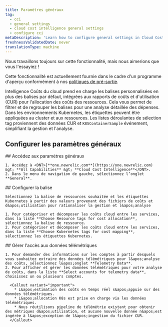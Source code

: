 ```yaml
---
title: Paramètres généraux
tag:
  - cci
  - general settings
  - cloud cost intelligence general settings
  - configure cci
metaDescription: 'Learn how to configure general settings in Cloud Cost Intelligence, including account management, data retention, and notification preferences.'
freshnessValidatedDate: never
translationType: machine
---
```


<Callout title="Aperçu">
  Nous travaillons toujours sur cette fonctionnalité, mais nous aimerions que vous l&apos;essayiez !

  Cette fonctionnalité est actuellement fournie dans le cadre d&apos;un programme d&apos;aperçu conformément à nos [politiques de pré-sortie](/docs/licenses/license-information/referenced-policies/new-relic-pre-release-policy).
</Callout>

Intelligence Coûts du cloud prend en charge les balises personnalisées en plus des balises par défaut, intégrées aux rapports de coûts et d&apos;utilisation (CUR) pour l&apos;allocation des coûts des ressources. Cela vous permet de filtrer et de regrouper les balises pour une analyse détaillée des dépenses. Dans les environnements Kubernetes, les étiquettes peuvent être appliquées au cluster et aux ressources. Les listes déroulantes de sélection tag proviennent des données CUR et `K8SContainerSample` événement, simplifiant la gestion et l&apos;analyse.

## Configurer les paramètres généraux

<Steps>
  <Step>
    ## Accédez aux paramètres généraux

    1. Accédez à <DNT>[**one.newrelic.com**](https://one.newrelic.com) &gt; **All Capabilities** &gt; **Cloud Cost Intelligence**</DNT>.
    2. Dans le menu de navigation de gauche, sélectionnez l’onglet **General**.
  </Step>

  <Step>
    ## Configurer la balise

    Sélectionnez la balise de ressources souhaitée et les étiquettes Kubernetes à partir des valeurs provenant des fichiers de coûts et d&apos;utilisation pour rationaliser la gestion et l&apos;analyse

    1. Pour catégoriser et décomposer les coûts cloud entre les services, dans la liste **Choose Resource tags for cost allocation**, sélectionnez la balise de ressource.
    2. Pour catégoriser et décomposer les coûts cloud entre les services, dans la liste **Choose Kubernetes tags for cost mapping**, sélectionnez les étiquettes Kubernetes.
  </Step>

  <Step>
    ## Gérer l&apos;accès aux données télémétriques

    1. Pour demander des informations sur les comptes à partir desquels vous souhaitez extraire des données télémétriques pour l&apos;analyse des coûts, sélectionnez l&apos;onglet **Telemetry Data**.
    2. Pour afficher et gérer les données télémétriques pour votre analyse de coûts, dans la liste **Select accounts for telemetry data**, choisissez un ou plusieurs comptes.

      <Callout variant="important">
        * L&apos;estimation des coûts en temps réel s&apos;appuie sur des données télémétriques.
        * L&apos;allocation K8s est prise en charge via les données télémétriques.
        * Nous réutilisons pipeline de télémétrie existant pour obtenir des métriques d&apos;utilisation, et aucune nouvelle donnée n&apos;est ingérée à l&apos;exception de l&apos;ingestion du fichier CUR.
      </Callout>
  </Step>
</Steps>